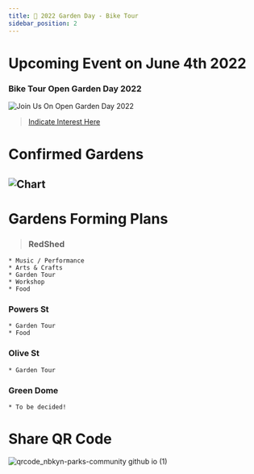 ```yaml
---
title: 📅 2022 Garden Day - Bike Tour
sidebar_position: 2
---
```

# Upcoming Event on June 4th 2022 

###  Bike Tour Open Garden Day 2022
![Join Us On Open Garden Day 2022](https://lh3.googleusercontent.com/BTx9_2OlN4way_SRdHgpMt6246FVohClV45kxEQRMIGNdtB8t7yCf4kPCTLIBQ-JBgVzoqIYcX_IB6qBla-JzvAWkNW39pdOn8cUWJNuwYuojTg4L1kNZWV5TyV-9uXiyw=w740) 
> [Indicate Interest Here](https://forms.gle/DFUY7NtVxcC3xUKy8)

# Confirmed Gardens
![Chart](/Screenshot2022-02-26.png)
---

# Gardens Forming Plans 
> ### RedShed  
    * Music / Performance
    * Arts & Crafts
    * Garden Tour
    * Workshop
    * Food 
### Powers St   
    * Garden Tour
    * Food 
### Olive St
    * Garden Tour
### Green Dome
    * To be decided!
    
# Share QR Code
![qrcode_nbkyn-parks-community github io (1)](https://user-images.githubusercontent.com/22154417/156902607-90d9aefc-750a-485a-9282-b0dcf2bec301.png)

